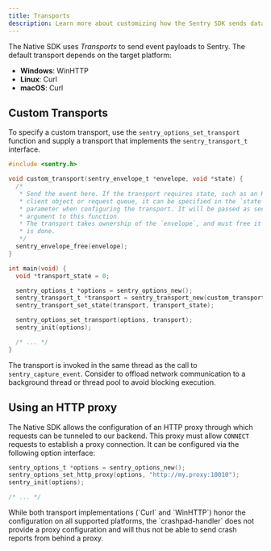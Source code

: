 ```yaml
---
title: Transports
description: Learn more about customizing how the Sentry SDK sends data to Sentry.
---
```


The Native SDK uses _Transports_ to send event payloads to Sentry. The default
transport depends on the target platform:

- **Windows**: WinHTTP
- **Linux**: Curl
- **macOS**: Curl

## Custom Transports

To specify a custom transport, use the `sentry_options_set_transport` function
and supply a transport that implements the `sentry_transport_t` interface.

```c
#include <sentry.h>

void custom_transport(sentry_envelope_t *envelope, void *state) {
  /*
   * Send the event here. If the transport requires state, such as an HTTP
   * client object or request queue, it can be specified in the `state`
   * parameter when configuring the transport. It will be passed as second
   * argument to this function.
   * The transport takes ownership of the `envelope`, and must free it once it
   * is done.
   */
  sentry_envelope_free(envelope);
}

int main(void) {
  void *transport_state = 0;

  sentry_options_t *options = sentry_options_new();
  sentry_transport_t *transport = sentry_transport_new(custom_transport);
  sentry_transport_set_state(transport, transport_state);

  sentry_options_set_transport(options, transport);
  sentry_init(options);

  /* ... */
}
```

The transport is invoked in the same thread as the call to
`sentry_capture_event`. Consider to offload network communication to a
background thread or thread pool to avoid blocking execution.

## Using an HTTP proxy

The Native SDK allows the configuration of an HTTP proxy through which requests can be  tunneled to our backend. This proxy must allow `CONNECT` requests to establish a proxy connection. It can be configured via the following option interface:

```c
sentry_options_t *options = sentry_options_new();
sentry_options_set_http_proxy(options, "http://my.proxy:10010");
sentry_init(options);

/* ... */
```

<Alert level="warning" title="Crashpad Handler Does Not Support HTTP Proxies">
While both transport implementations (`Curl` and `WinHTTP`) honor the configuration on all supported platforms, the `crashpad-handler` does not provide a proxy configuration and will thus not be able to send crash reports from behind a proxy.
</Alert>